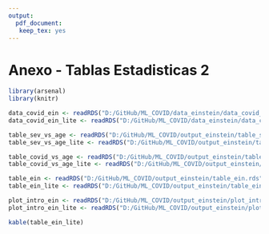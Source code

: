 ```yaml
---
output: 
  pdf_document:
   keep_tex: yes
---
```

\pagebreak

# Anexo - Tablas Estadisticas 2

```r
library(arsenal)
library(knitr)

data_covid_ein <- readRDS("D:/GitHub/ML_COVID/data_einstein/data_covid_ein.rds")
data_covid_ein_lite <- readRDS("D:/GitHub/ML_COVID/data_einstein/data_covid_ein_lite.rds")

table_sev_vs_age <- readRDS("D:/GitHub/ML_COVID/output_einstein/table_sev_vs_age.rds")
table_sev_vs_age_lite <- readRDS("D:/GitHub/ML_COVID/output_einstein/table_sev_vs_age_lite.rds")

table_covid_vs_age <- readRDS("D:/GitHub/ML_COVID/output_einstein/table_covid_vs_age.rds")
table_covid_vs_age_lite <- readRDS("D:/GitHub/ML_COVID/output_einstein/table_covid_vs_age_lite.rds")

table_ein <- readRDS("D:/GitHub/ML_COVID/output_einstein/table_ein.rds")
table_ein_lite <- readRDS("D:/GitHub/ML_COVID/output_einstein/table_ein_lite.rds")

plot_intro_ein <- readRDS("D:/GitHub/ML_COVID/output_einstein/plot_intro_ein.rds")
plot_intro_ein_lite <- readRDS("D:/GitHub/ML_COVID/output_einstein/plot_intro_ein_lite.rds")
```

```r
kable(table_ein_lite)
```


\pagebreak







